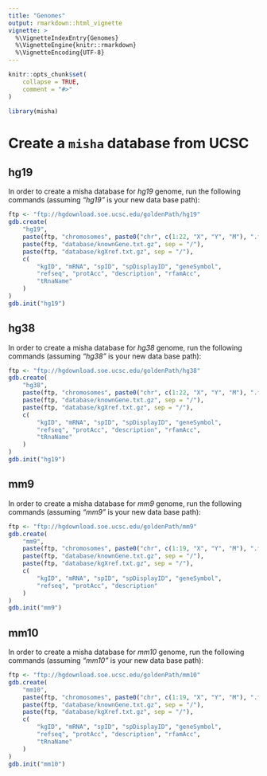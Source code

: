 ```yaml
---
title: "Genomes"
output: rmarkdown::html_vignette
vignette: >
  %\VignetteIndexEntry{Genomes}
  %\VignetteEngine{knitr::rmarkdown}
  %\VignetteEncoding{UTF-8}
---
```


```r
knitr::opts_chunk$set(
    collapse = TRUE,
    comment = "#>"
)
```

```r
library(misha)
```

# Create a `misha` database from UCSC

## hg19
In order to create a misha database for _hg19_ genome, run the following commands (assuming *"hg19"* is your new data base path):

```r
ftp <- "ftp://hgdownload.soe.ucsc.edu/goldenPath/hg19"
gdb.create(
    "hg19",
    paste(ftp, "chromosomes", paste0("chr", c(1:22, "X", "Y", "M"), ".fa.gz"), sep = "/"),
    paste(ftp, "database/knownGene.txt.gz", sep = "/"),
    paste(ftp, "database/kgXref.txt.gz", sep = "/"),
    c(
        "kgID", "mRNA", "spID", "spDisplayID", "geneSymbol",
        "refseq", "protAcc", "description", "rfamAcc",
        "tRnaName"
    )
)
gdb.init("hg19")
```

## hg38
In order to create a misha database for _hg38_ genome, run the following commands (assuming *"hg38"* is your new data base path):

```r
ftp <- "ftp://hgdownload.soe.ucsc.edu/goldenPath/hg38"
gdb.create(
    "hg38",
    paste(ftp, "chromosomes", paste0("chr", c(1:22, "X", "Y", "M"), ".fa.gz"), sep = "/"),
    paste(ftp, "database/knownGene.txt.gz", sep = "/"),
    paste(ftp, "database/kgXref.txt.gz", sep = "/"),
    c(
        "kgID", "mRNA", "spID", "spDisplayID", "geneSymbol",
        "refseq", "protAcc", "description", "rfamAcc",
        "tRnaName"
    )
)
gdb.init("hg19")
```

## mm9
In order to create a misha database for _mm9_ genome, run the following commands (assuming *"mm9"* is your new data base path):

```r
ftp <- "ftp://hgdownload.soe.ucsc.edu/goldenPath/mm9"
gdb.create(
    "mm9",
    paste(ftp, "chromosomes", paste0("chr", c(1:19, "X", "Y", "M"), ".fa.gz"), sep = "/"),
    paste(ftp, "database/knownGene.txt.gz", sep = "/"),
    paste(ftp, "database/kgXref.txt.gz", sep = "/"),
    c(
        "kgID", "mRNA", "spID", "spDisplayID", "geneSymbol",
        "refseq", "protAcc", "description"
    )
)
gdb.init("mm9")
```

## mm10
In order to create a misha database for _mm10_ genome, run the following commands (assuming *"mm10"* is your new data base path):

```r
ftp <- "ftp://hgdownload.soe.ucsc.edu/goldenPath/mm10"
gdb.create(
    "mm10",
    paste(ftp, "chromosomes", paste0("chr", c(1:19, "X", "Y", "M"), ".fa.gz"), sep = "/"),
    paste(ftp, "database/knownGene.txt.gz", sep = "/"),
    paste(ftp, "database/kgXref.txt.gz", sep = "/"),
    c(
        "kgID", "mRNA", "spID", "spDisplayID", "geneSymbol",
        "refseq", "protAcc", "description", "rfamAcc",
        "tRnaName"
    )
)
gdb.init("mm10")
```
